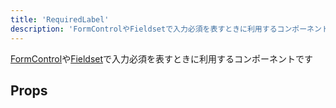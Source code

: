 ```yaml
---
title: 'RequiredLabel'
description: 'FormControlやFieldsetで入力必須を表すときに利用するコンポーネントです。'
---
```


[FormControl](/products/components/form-control/)や[Fieldset](/products/components/fieldset/)で入力必須を表すときに利用するコンポーネントです

<ComponentStory name="RequiredLabel" />

## Props

<ComponentPropsTable name="RequiredLabel" />

